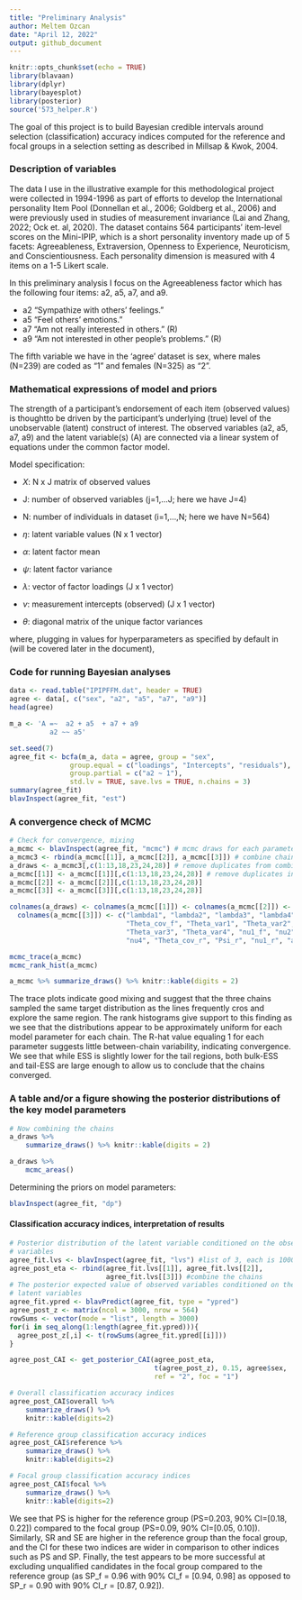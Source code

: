 ```yaml
---
title: "Preliminary Analysis"
author: Meltem Ozcan
date: "April 12, 2022"
output: github_document
---
```


```r
knitr::opts_chunk$set(echo = TRUE)
library(blavaan)
library(dplyr)
library(bayesplot)
library(posterior)
source('573_helper.R')
```


The goal of this project is to build Bayesian credible intervals around selection (classification) accuracy indices computed for the reference and focal groups in a selection setting as described in Millsap \& Kwok, 2004.

### Description of variables
The data I use in the illustrative example for this methodological 
project were collected in 1994-1996 as part of efforts to develop the International
personality Item Pool (Donnellan et al., 2006; Goldberg
et al., 2006) and were previously used in studies of measurement invariance (Lai and Zhang, 2022; Ock et. al, 2020). The dataset contains 564 participants' item-level scores on the Mini-IPIP, which is a short personality inventory made up of 5 facets: Agreeableness, Extraversion, Openness to Experience, Neuroticism, and Conscientiousness. Each personality dimension is measured with 4 items on a 1-5 Likert scale. 

In this preliminary analysis I focus on the Agreeableness factor which has the following four items: a2, a5, a7, and a9.  

- a2 "Sympathize with others’ feelings."
- a5 "Feel others’ emotions."
- a7 "Am not really interested in others." (R)
- a9 "Am not interested in other people’s problems." (R)

The fifth variable we have in the 'agree' dataset is sex, where males (N=239) are coded as "1" and females (N=325) as "2".


### Mathematical expressions of model and priors
The strength of a participant's endorsement of each item  (observed values) is thoughtto be driven by the participant's underlying (true) level of the unobservable (latent) construct of interest. The observed variables (a2, a5, a7, a9) and the latent variable(s) (A) are connected via a linear system of equations under the common factor model.

Model specification:

- $X$: N x J matrix of observed values

- J: number of observed variables (j=1,...J; here we have J=4)

- N: number of individuals in dataset (i=1,...,N; here we have N=564)

- $\eta$: latent variable values (N x 1 vector) 

- $\alpha$: latent factor mean 

- $\psi$: latent factor variance

- $\lambda$: vector of factor loadings (J x 1 vector)

- $\nu$: measurement intercepts (observed) (J x 1 vector)

- $\theta$: diagonal matrix of the unique factor variances

\begin{align*}
\underbrace{p(\boldsymbol{\eta},\alpha,\psi,\boldsymbol{\nu},\boldsymbol{\Lambda},
\boldsymbol{\theta}|\boldsymbol{X})}_{\text{posterior distribution }} 
&\propto \underbrace{p(\boldsymbol{X}|\boldsymbol{\eta},\alpha,\psi,\boldsymbol{\nu}\boldsymbol{\Lambda},\boldsymbol{\theta})}_{\text{conditional dist. of obs.v.}} \times \underbrace{p(\boldsymbol{\eta},\alpha,\psi,\boldsymbol{\Lambda},
\boldsymbol{\theta})}_{\text{joint dist. of priors}}  \\
&= p(\boldsymbol{X}|\boldsymbol{\eta},\boldsymbol{\nu},\boldsymbol{\Lambda},\boldsymbol{\theta})
p(\boldsymbol{\eta}|\alpha,\psi)  p(\alpha) p(\psi) p(\boldsymbol{\nu})p(\boldsymbol\Lambda)p(\boldsymbol\theta)\\
&=\prod_{i=1}^{N}\prod_{j=1}^{j} p(x_{ij}|\eta_{i},\nu_i, \boldsymbol{\lambda}_j,\theta_{jj})p(\eta_i|\alpha,\psi)p(\alpha)p(\psi)p(\nu_j)p(\lambda_{j})p(\theta_{jj})
\end{align*}

where, plugging in values for hyperparameters as specified by default in \texttt{blavaan} (will be covered later in the document), 

\begin{align*}
x_{ij}|\eta_{i},\nu_i, \boldsymbol{\lambda}_j,\theta_{jj} &\sim N(\nu_j +\eta_i\boldsymbol{\lambda}_j', \theta_{jj}) \\
 \eta_i|\alpha,\psi&\sim N(\alpha, \psi)\\
\alpha&\sim n(0,10)\\
1/\psi&\sim \text{Gamma}(0.5, 1)\\
\nu_j&\sim N(0,32)\\
\lambda_{j}&\sim  N(0, 10)\\
\theta_{jj}&\sim \text{Beta}(1,1)
\end{align*}

### Code for running Bayesian analyses
```r
data <- read.table("IPIPFFM.dat", header = TRUE)
agree <- data[, c("sex", "a2", "a5", "a7", "a9")]
head(agree)
```

```r
m_a <- 'A =~  a2 + a5  + a7 + a9
          a2 ~~ a5'
```

```r
set.seed(7)
agree_fit <- bcfa(m_a, data = agree, group = "sex",
               group.equal = c("loadings", "Intercepts", "residuals"),
               group.partial = c("a2 ~ 1"), 
               std.lv = TRUE, save.lvs = TRUE, n.chains = 3)
summary(agree_fit)
blavInspect(agree_fit, "est")
```

### A convergence check of MCMC
```r
# Check for convergence, mixing
a_mcmc <- blavInspect(agree_fit, "mcmc") # mcmc draws for each parameter
a_mcmc3 <- rbind(a_mcmc[[1]], a_mcmc[[2]], a_mcmc[[3]]) # combine chains
a_draws <- a_mcmc3[,c(1:13,18,23,24,28)] # remove duplicates from combined chain
a_mcmc[[1]] <- a_mcmc[[1]][,c(1:13,18,23,24,28)] # remove duplicates in each chain
a_mcmc[[2]] <- a_mcmc[[2]][,c(1:13,18,23,24,28)]
a_mcmc[[3]] <- a_mcmc[[3]][,c(1:13,18,23,24,28)]

colnames(a_draws) <- colnames(a_mcmc[[1]]) <- colnames(a_mcmc[[2]]) <-
  colnames(a_mcmc[[3]]) <- c("lambda1", "lambda2", "lambda3", "lambda4", 
                             "Theta_cov_f", "Theta_var1", "Theta_var2", 
                             "Theta_var3", "Theta_var4", "nu1_f", "nu2", "nu3", 
                             "nu4", "Theta_cov_r", "Psi_r", "nu1_r", "alpha_r" )

```

```r
mcmc_trace(a_mcmc) 
mcmc_rank_hist(a_mcmc)
```
```r
a_mcmc %>% summarize_draws() %>% knitr::kable(digits = 2)
```

The trace plots indicate good mixing and suggest that the three chains sampled the same target distribution as the lines frequently cros and explore the same region.
The rank histograms give support to this finding as we see that the distributions
appear to be approximately uniform for each model parameter for each chain. The 
R-hat value equaling 1 for each parameter suggests little between-chain variability,
indicating convergence. We see that while ESS is slightly lower for the tail regions, both bulk-ESS and tail-ESS are large enough to allow us to conclude that
the chains converged. 



### A table and/or a figure showing the posterior distributions of the key model parameters

```r
# Now combining the chains
a_draws %>%
    summarize_draws() %>% knitr::kable(digits = 2)

```

```r
a_draws %>%
    mcmc_areas()
```


Determining the priors on model parameters:
```r
blavInspect(agree_fit, "dp")
```


\begin{align*}
x_{ij}|\eta_{i},\nu_i, \boldsymbol{\lambda}_j,\theta_{jj} &\sim N(\nu_j +\eta_i\boldsymbol{\lambda}_j', \theta_{jj}) \\
 \eta_i|\alpha,\psi&\sim N(\alpha, \psi)\\
\alpha&\sim n(0,10)\\
1/\psi&\sim \text{Gamma}(0.5, 1)\\
\nu_j&\sim N(0,32)\\
\lambda_{j}&\sim  N(0, 10)\\
\theta_{jj}&\sim \text{Beta}(1,1)
\end{align*}

#### Classification accuracy indices, interpretation of results

```r
# Posterior distribution of the latent variable conditioned on the observed
# variables
agree_fit.lvs <- blavInspect(agree_fit, "lvs") #list of 3, each is 1000 x 564
agree_post_eta <- rbind(agree_fit.lvs[[1]], agree_fit.lvs[[2]],
                        agree_fit.lvs[[3]]) #combine the chains
# The posterior expected value of observed variables conditioned on the sampled
# latent variables
agree_fit.ypred <- blavPredict(agree_fit, type = "ypred")
agree_post_z <- matrix(ncol = 3000, nrow = 564)
rowSums <- vector(mode = "list", length = 3000)
for(i in seq_along(1:length(agree_fit.ypred))){
  agree_post_z[,i] <- t(rowSums(agree_fit.ypred[[i]]))
}

agree_post_CAI <- get_posterior_CAI(agree_post_eta, 
                                    t(agree_post_z), 0.15, agree$sex,
                                    ref = "2", foc = "1")
```

```r
# Overall classification accuracy indices
agree_post_CAI$overall %>%
    summarize_draws() %>%
    knitr::kable(digits=2)
```

```r
# Reference group classification accuracy indices
agree_post_CAI$reference %>%
    summarize_draws() %>%
    knitr::kable(digits=2)
```

```r
# Focal group classification accuracy indices
agree_post_CAI$focal %>%
    summarize_draws() %>%
    knitr::kable(digits=2)
```


We see that PS is higher for the reference group (PS=0.203, 90\% CI=[0.18, 0.22]) compared
to the focal group (PS=0.09, 90\% CI=[0.05, 0.10]). Similarly, SR and SE are higher in
the reference group than the focal group, and the CI for these two indices are wider
in comparison to other indices such as PS and SP.  Finally, the test appears to be
more successful at excluding unqualified candidates in the focal group
compared to the reference group (as SP_f = 0.96 with 90\% CI_f = [0.94, 0.98] as
opposed to  SP_r = 0.90 with 90\% CI_r = [0.87, 0.92]). 




